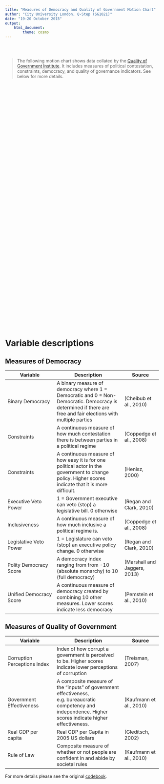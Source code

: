 ```yaml
---
title: "Measures of Democracy and Quality of Government Motion Chart"
author: "City University London, Q-Step (SG1021)"
date: "19-20 October 2015"
output: 
    html_document:
        theme: cosmo
---
```


<br>
<br>

> The following motion chart shows data collated by the [Quality of Government
Institute](http://qog.pol.gu.se/data/datadownloads/qogbasicdata). It includes
measures of political contestation, constraints, democracy, and quality
of governance indicators. See below for more details.

<br>
<br>

<!-- jsChart -->  
<script type="text/javascript" src="js/chart.js"></script>

<script type="text/javascript" src="https://www.google.com/jsapi?callback=displayChartMotionChartID2e76adbdc90"></script>
 
<!-- divChart -->
  
<div id="MotionChartID2e76adbdc90" 
  style="width: 800; height: 700;">
</div>
<!-- End jsChart -->

<br>
<br>

# Variable descriptions

## Measures of Democracy

| Variable | Description | Source |
| -------- | ----------- | ------ |
| Binary Democracy | A binary measure of democracy where 1 = Democratic and 0 = Non-Democratic. Democracy is determined if there are free and fair elections with multiple parties | (Cheibub et al., 2010) | 
| Constraints | A continuous measure of how much contestation there is between parties in a political regime | (Coppedge et al., 2008) |
| Constraints | A continuous measure of how easy it is for one political actor in the government to change policy. Higher scores indicate that it is more difficult. | (Henisz, 2000) |
| Executive Veto Power | 1 = Government executive can veto (stop) a legislative bill. 0 otherwise | (Regan and Clark, 2010) |
| Inclusiveness | A continuous measure of how much inclusive a political regime is. | (Coppedge et al., 2008) |
| Legislative Veto Power | 1 = Legislature can veto (stop) an executive policy change. 0 otherwise | (Regan and Clark, 2010) |
| Polity Democracy Score | A democracy index ranging from from -10 (absolute monarchy) to 10 (full democracy) | (Marshall and Jaggers, 2013) |
| Unified Democracy Score | A continuous measure of democracy created by combining 10 other measures. Lower scores indicate less democracy | (Pemstein et al., 2010) | 


## Measures of Quality of Government

| Variable | Description | Source |
| -------- | ----------- | ------ |
| Corruption Perceptions Index | Index of how corrupt a government is perceived to be. Higher scores indicate lower perceptions of corruption | (Treisman, 2007) |
| Government Effectiveness | A composite measure of the "inputs" of government effectiveness, e.g. bureaucratic competency and independence. Higher scores indicate higher effectiveness. | (Kaufmann et al., 2010) |
| Real GDP per capita | Real GDP per Capita in 2005 US dollars | (Gleditsch, 2002) |
| Rule of Law | Composite measure of whether or not people are confident in and abide by societal rules | (Kaufmann et al., 2010) |


For more details please see the original [codebook](http://www.qogdata.pol.gu.se/data/qog_bas_jan15.pdf).




